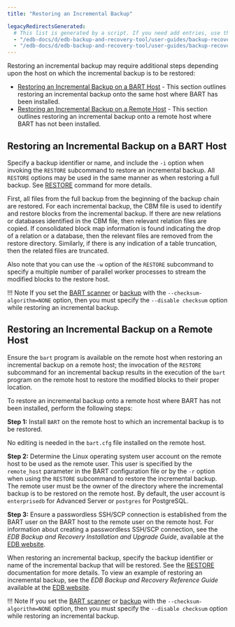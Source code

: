 ```yaml
---
title: "Restoring an Incremental Backup"

legacyRedirectsGenerated:
  # This list is generated by a script. If you need add entries, use the `legacyRedirects` key.
  - "/edb-docs/d/edb-backup-and-recovery-tool/user-guides/backup-recovery-guide/2.6.1/restoring_an_incremental_backup.html"
  - "/edb-docs/d/edb-backup-and-recovery-tool/user-guides/backup-recovery-guide/latest/restoring_an_incremental_backup.html"
---
```


<div id="restoring_an_incremental_backup" class="registered_link"></div>

Restoring an incremental backup may require additional steps depending upon the host on which the incremental backup is to be restored:

-   [Restoring an Incremental Backup on a BART Host](#restoring-an-incremental-backup-on-a-bart-host) - This section outlines restoring an incremental backup onto the same host where BART has been installed.
-   [Restoring an Incremental Backup on a Remote Host](#restoring-an-incremental-backup-on-a-remote-host) - This section outlines restoring an incremental backup onto a remote host where BART has not been installed.

<div id="restoring_an_incremental_backup_on_a_bart_host" class="registered_link"></div>

## Restoring an Incremental Backup on a BART Host

Specify a backup identifier or name, and include the `-i` option when invoking the `RESTORE` subcommand to restore an incremental backup. All `RESTORE` options may be used in the same manner as when restoring a full backup. See [RESTORE](../../03_using_bart/03_basic_bart_subcommand_usage/08_restore/#restore) command for more details.

First, all files from the full backup from the beginning of the backup chain are restored. For each incremental backup, the CBM file is used to identify and restore blocks from the incremental backup. If there are new relations or databases identified in the CBM file, then relevant relation files are copied. If consolidated block map information is found indicating the drop of a relation or a database, then the relevant files are removed from the restore directory. Similarly, if there is any indication of a table truncation, then the related files are truncated.

Also note that you can use the `-w` option of the `RESTORE` subcommand to specify a multiple number of parallel worker processes to stream the modified blocks to the restore host.

!!! Note
    If you set the [BART scanner](../../03_using_bart/04_running_the_bart_wal_scanner/#running_the_bart_wal_scanner) or [backup](../../03_using_bart/03_basic_bart_subcommand_usage/03_backup/#backup) with the `--checksum-algorithm=NONE` option, then you must specify the `--disable checksum` option while restoring an incremental backup.

<div id="restoring_an_incremental_backup_on_a_remote_host" class="registered_link"></div>

## Restoring an Incremental Backup on a Remote Host

Ensure the `bart` program is available on the remote host when restoring an incremental backup on a remote host; the invocation of the `RESTORE` subcommand for an incremental backup results in the execution of the `bart` program on the remote host to restore the modified blocks to their proper location.

To restore an incremental backup onto a remote host where BART has not been installed, perform the following steps:

**Step 1:** Install `BART` on the remote host to which an incremental backup is to be restored.

No editing is needed in the `bart.cfg` file installed on the remote host.

**Step 2:** Determine the Linux operating system user account on the remote host to be used as the remote user. This user is specified by the `remote_host` parameter in the BART configuration file or by the `-r` option when using the `RESTORE` subcommand to restore the incremental backup. The remote user must be the owner of the directory where the incremental backup is to be restored on the remote host. By default, the user account is `enterprisedb` for Advanced Server or `postgres` for PostgreSQL.

**Step 3:** Ensure a passwordless SSH/SCP connection is established from the BART user on the BART host to the remote user on the remote host. For information about creating a passwordless SSH/SCP connection, see the *EDB Backup and Recovery Installation and Upgrade Guide*, available at the [EDB website](/bart/latest/bart_inst/).

When restoring an incremental backup, specify the backup identifier or name of the incremental backup that will be restored. See the [RESTORE](../../03_using_bart/03_basic_bart_subcommand_usage/08_restore/#restore) documentation for more details. To view an example of restoring an incremental backup, see the *EDB Backup and Recovery Reference Guide* available at the [EDB website](/bart/latest/bart_ref/).

!!! Note
    If you set the [BART scanner](../../03_using_bart/04_running_the_bart_wal_scanner/#running_the_bart_wal_scanner) or [backup](../../03_using_bart/03_basic_bart_subcommand_usage/03_backup/#backup) with the `--checksum-algorithm=NONE` option, then you must specify the `--disable checksum` option while restoring an incremental backup.
